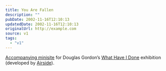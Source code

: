 ```yaml
---
title: You Are Fallen
description: ""
pubDate: 2002-11-16T12:10:13
updatedDate: 2002-11-16T12:10:13
originalUrl: http://example.com
source: v1
tags:
  - "v1"
---
```


[Accompanying minisite][1] for Douglas Gordon&#8217;s [What Have I Done][2] exhibition (developed by [Airside][3]).

[1]: http://www.hayward.org.uk/whathaveidone/ "Douglas Gordon: What Have I Done"
[2]: http://www.hayward.org.uk/hayward/exhibition/forth/dougset.html "Hayward Gallery: Forthcoming Exhibitions - Douglas Gordon"
[3]: http://www.airside.co.uk/
